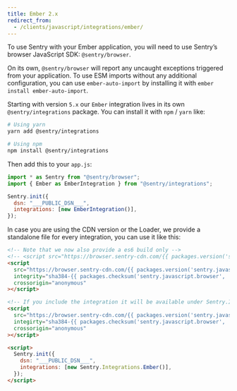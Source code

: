 ```yaml
---
title: Ember 2.x
redirect_from:
  - /clients/javascript/integrations/ember/
---
```


To use Sentry with your Ember application, you will need to use Sentry’s browser JavaScript SDK: `@sentry/browser`.

On its own, `@sentry/browser` will report any uncaught exceptions triggered from your application.
To use ESM imports without any additional configuration, you can use `ember-auto-import`
by installing it with `ember install ember-auto-import`.

Starting with version `5.x` our `Ember` integration lives in its own `@sentry/integrations` package.
You can install it with `npm` / `yarn` like:

```bash
# Using yarn
yarn add @sentry/integrations

# Using npm
npm install @sentry/integrations
```

Then add this to your `app.js`:

```javascript
import * as Sentry from "@sentry/browser";
import { Ember as EmberIntegration } from "@sentry/integrations";

Sentry.init({
  dsn: "___PUBLIC_DSN___",
  integrations: [new EmberIntegration()],
});
```

In case you are using the CDN version or the Loader, we provide a standalone file for every integration, you can use it
like this:

```html
<!-- Note that we now also provide a es6 build only -->
<!-- <script src="https://browser.sentry-cdn.com/{{ packages.version('sentry.javascript.browser') }}/bundle.es6.min.js" integrity="sha384-{{ packages.checksum('sentry.javascript.browser', 'bundle.es6.min.js', 'sha384-base64') }}" crossorigin="anonymous"></script> -->
<script
  src="https://browser.sentry-cdn.com/{{ packages.version('sentry.javascript.browser') }}/bundle.min.js"
  integrity="sha384-{{ packages.checksum('sentry.javascript.browser', 'bundle.min.js', 'sha384-base64') }}"
  crossorigin="anonymous"
></script>

<!-- If you include the integration it will be available under Sentry.Integrations.Ember -->
<script
  src="https://browser.sentry-cdn.com/{{ packages.version('sentry.javascript.browser') }}/ember.min.js"
  integirty="sha384-{{ packages.checksum('sentry.javascript.browser', 'ember.min.js', 'sha384-base64') }}"
  crossorigin="anonymous"
></script>

<script>
  Sentry.init({
    dsn: "___PUBLIC_DSN___",
    integrations: [new Sentry.Integrations.Ember()],
  });
</script>
```

<!-- TODO-ADD-VERIFICATION-EXAMPLE -->
